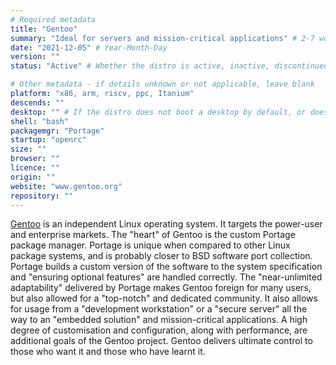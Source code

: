 ```yaml
---
# Required metadata
title: "Gentoo"
summary: "Ideal for servers and mission-critical applications" # 2-7 words that sum up the distribution
date: "2021-12-05" # Year-Month-Day
version: ""
status: "Active" # Whether the distro is active, inactive, discontinued (still supported), or legacy (not supported)

# Other metadata - if details unknown or not applicable, leave blank
platform: "x86, arm, riscv, ppc, Itanium"
descends: ""
desktop: "" # If the distro does not boot a desktop by default, or doesn't ship one, leave 'desktop' blank
shell: "bash"
packagemgr: "Portage"
startup: "openrc"
size: ""
browser: ""
licence: ""
origin: ""
website: "www.gentoo.org"
repository: ""
---
```


[Gentoo](http://www.gentoo.org) is an independent Linux operating system. It targets the power-user and enterprise markets. The "heart" of Gentoo is the custom Portage package manager. Portage is unique when compared to other Linux package systems, and is probably closer to BSD software port collection. Portage builds a custom version of the software to the system specification and "ensuring optional features" are handled correctly. The "near-unlimited adaptability" delivered by Portage makes Gentoo foreign for many users, but also allowed for a "top-notch" and dedicated community. It also allows for usage from a "development workstation" or a "secure server" all the way to an "embedded solution" and mission-critical applications. A high degree of customisation and configuration, along with performance, are additional goals of the Gentoo project. Gentoo delivers ultimate control to those who want it and those who have learnt it.
